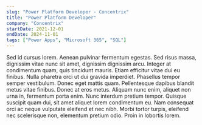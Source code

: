 ```yaml
---
slug: "Power Platform Developer - Concentrix"
title: "Power Platform Developer"
company: "Concentrix"
startDate: 2021-12-01
endDate: 2024-11-01
tags: ["Power Apps", "Microsoft 365", "SQL"]
---
```


Sed id cursus lorem. Aenean pulvinar fermentum egestas. Sed risus massa, dignissim vitae nunc sit amet, dignissim dignissim arcu. Integer at condimentum quam, quis tincidunt mauris. Etiam efficitur vitae dui eu finibus. Nulla pharetra orci ut dui gravida imperdiet. Phasellus tempor semper vestibulum. Donec eget mattis quam. Pellentesque dapibus blandit metus vitae finibus. Donec at eros metus. Aliquam nunc enim, aliquet non urna in, fermentum porta enim. Nunc interdum pretium tempor. Quisque suscipit quam dui, sit amet aliquet lorem condimentum eu. Nam consequat orci ac neque vulputate eleifend et nec nibh. Morbi tortor turpis, eleifend nec scelerisque non, elementum pretium odio. Proin in lobortis lorem.
